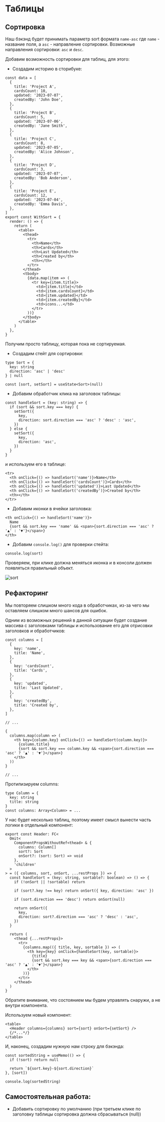 # Таблицы

## Сортировка

Наш бэкэнд будет принимать параметр sort формата `name-asc` где `name` -
название поля, а `asc` - направление сортировки. Возможные направления сортировки:
`asc` и `desc`.

Добавим возможность сортировки для таблиц, для этого:

- Создадим историю в сторибуке:

```tsx
const data = [
  {
    title: 'Project A',
    cardsCount: 10,
    updated: '2023-07-07',
    createdBy: 'John Doe',
  },
  {
    title: 'Project B',
    cardsCount: 5,
    updated: '2023-07-06',
    createdBy: 'Jane Smith',
  },
  {
    title: 'Project C',
    cardsCount: 8,
    updated: '2023-07-05',
    createdBy: 'Alice Johnson',
  },
  {
    title: 'Project D',
    cardsCount: 3,
    updated: '2023-07-07',
    createdBy: 'Bob Anderson',
  },
  {
    title: 'Project E',
    cardsCount: 12,
    updated: '2023-07-04',
    createdBy: 'Emma Davis',
  },
]
export const WithSort = {
  render: () => {
    return (
      <table>
        <thead>
          <tr>
            <th>Name</th>
            <th>Cards</th>
            <th>Last Updated</th>
            <th>Created by</th>
            <th></th>
          </tr>
        </thead>
        <tbody>
          {data.map(item => (
            <tr key={item.title}>
              <td>{item.title}</td>
              <td>{item.cardsCount}</td>
              <td>{item.updated}</td>
              <td>{item.createdBy}</td>
              <td>icons...</td>
            </tr>
          ))}
        </tbody>
      </table>
    )
  },
}
```

Получим просто таблицу, которая пока не сортируемая.

- Создадим стейт для сортировки:

```tsx
type Sort = {
  key: string
  direction: 'asc' | 'desc'
} | null

const [sort, setSort] = useState<Sort>(null)
```

- Добавим обработчик клика на заголовок таблицы:

```tsx
const handleSort = (key: string) => {
  if (sort && sort.key === key) {
    setSort({
      key,
      direction: sort.direction === 'asc' ? 'desc' : 'asc',
    })
  } else {
    setSort({
      key,
      direction: 'asc',
    })
  }
}
```

и используем его в таблице:

```tsx
<tr>
  <th onClick={() => handleSort('name')}>Name</th>
  <th onClick={() => handleSort('cardsCount')}>Cards</th>
  <th onClick={() => handleSort('updated')}>Last Updated</th>
  <th onClick={() => handleSort('createdBy')}>Created by</th>
  <th></th>
</tr>
```

- Добавим иконки в ячейки заголовка:

```tsx
<th onClick={() => handleSort('name')}>
  Name
  {sort && sort.key === 'name' && <span>{sort.direction === 'asc' ? '▲' : '▼'}</span>}
</th>
```

- Добавим `console.log()` для проверки стейта:

```tsx
console.log(sort)
```

Проверяем, при клике должна меняться иконка и в консоли должен появляться правильный объект.

![sort](./images/table-with-basic-sort.png)

## Рефакторинг

Мы повторяем слишком много кода в обработчиках, из-за чего мы оставляем слишком много шансов для ошибок.

Одним из возможных решений в данной ситуации будет создание массива с заголовками таблицы и использование его для отрисовки заголовков и обработчиков:

```tsx
const columns = [
  {
    key: 'name',
    title: 'Name',
  },
  {
    key: 'cardsCount',
    title: 'Cards',
  },
  {
    key: 'updated',
    title: 'Last Updated',
  },
  {
    key: 'createdBy',
    title: 'Created by',
  },
]

// ...

{
  columns.map(column => (
    <th key={column.key} onClick={() => handleSort(column.key)}>
      {column.title}
      {sort && sort.key === column.key && <span>{sort.direction === 'asc' ? '▲' : '▼'}</span>}
    </th>
  ))
}

// ...
```

Протипизируем columns:

```tsx
type Column = {
  key: string
  title: string
}
const columns: Array<Column> = ...
```

У нас будет несколько таблиц, поэтому имеет смысл вынести часть логики в отдельный компонент:

```tsx
export const Header: FC<
  Omit<
    ComponentPropsWithoutRef<thead> & {
      columns: Column[]
      sort?: Sort
      onSort?: (sort: Sort) => void
    },
    'children'
  >
> = ({ columns, sort, onSort, ...restProps }) => {
  const handleSort = (key: string, sortable?: boolean) => () => {
    if (!onSort || !sortable) return

    if (sort?.key !== key) return onSort({ key, direction: 'asc' })

    if (sort.direction === 'desc') return onSort(null)

    return onSort({
      key,
      direction: sort?.direction === 'asc' ? 'desc' : 'asc',
    })
  }

  return (
    <thead {...restProps}>
      <tr>
        {columns.map(({ title, key, sortable }) => (
          <th key={key} onClick={handleSort(key, sortable)}>
            {title}
            {sort && sort.key === key && <span>{sort.direction === 'asc' ? '▲' : '▼'}</span>}
          </th>
        ))}
      </tr>
    </thead>
  )
}
```

Обратите внимание, что состоянием мы будем управлять снаружи, а не внутри компонента.

Используем новый компонент:

```tsx
<table>
  <Header columns={columns} sort={sort} onSort={setSort} />
  {/*...*/}
</table>
```

И, наконец, создадим нужную нам строку для бэкэнда:

```tsx
const sortedString = useMemo(() => {
  if (!sort) return null

  return `${sort.key}-${sort.direction}`
}, [sort])

console.log(sortedString)
```

## Самостоятельная работа:

- Добавить сортировку по умолчанию (при третьем клике по заголовку таблицы сортировка должна сбрасываться (null))
